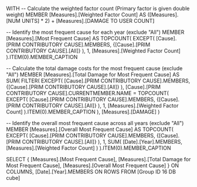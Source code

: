 WITH
-- Calculate the weighted factor count (Primary factor is given double weight)
MEMBER [Measures].[Weighted Factor Count] AS
    ([Measures].[NUM UNITS] * 2) + [Measures].[DAMAGE TO USER COUNT]

-- Identify the most frequent cause for each year (exclude "All")
MEMBER [Measures].[Most Frequent Cause] AS
    TOPCOUNT(
        EXCEPT(
            [Cause].[PRIM CONTRIBUTORY CAUSE].MEMBERS,
            {[Cause].[PRIM CONTRIBUTORY CAUSE].[All]}
        ),
        1,
        [Measures].[Weighted Factor Count]
    ).ITEM(0).MEMBER_CAPTION

-- Calculate the total damage costs for the most frequent cause (exclude "All")
MEMBER [Measures].[Total Damage for Most Frequent Cause] AS
    SUM(
        FILTER(
            EXCEPT(
                [Cause].[PRIM CONTRIBUTORY CAUSE].MEMBERS,
                {[Cause].[PRIM CONTRIBUTORY CAUSE].[All]}
            ),
            [Cause].[PRIM CONTRIBUTORY CAUSE].CURRENTMEMBER.NAME = 
            TOPCOUNT(
                EXCEPT(
                    [Cause].[PRIM CONTRIBUTORY CAUSE].MEMBERS,
                    {[Cause].[PRIM CONTRIBUTORY CAUSE].[All]}
                ),
                1,
                [Measures].[Weighted Factor Count]
            ).ITEM(0).MEMBER_CAPTION
        ),
        [Measures].[DAMAGE]
    )

-- Identify the overall most frequent cause across all years (exclude "All")
MEMBER [Measures].[Overall Most Frequent Cause] AS
    TOPCOUNT(
        EXCEPT(
            [Cause].[PRIM CONTRIBUTORY CAUSE].MEMBERS,
            {[Cause].[PRIM CONTRIBUTORY CAUSE].[All]}
        ),
        1,
        SUM(
            [Date].[Year].MEMBERS,
            [Measures].[Weighted Factor Count]
        )
    ).ITEM(0).MEMBER_CAPTION

SELECT
{
    [Measures].[Most Frequent Cause],
    [Measures].[Total Damage for Most Frequent Cause],
    [Measures].[Overall Most Frequent Cause]
} ON COLUMNS,
[Date].[Year].MEMBERS ON ROWS
FROM [Group ID 16 DB cube]
